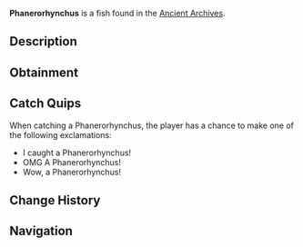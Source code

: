 {{FishInfobox
|image          = Phanerorhynchus.png
|rarity         = Rare
|sea            = First Sea
|location       = [[Ancient Archives]]
|sublocation    = 
|sources        = Fishing Rod
|radar_location = 
|xp             = 90
|weather        = 
|time           = Night
|season         = 
|bait           = Deep Coral
|base_weight    = 140
|base_value     = 450
|weight_range   = 80
|base_chance    = 3
|base_resil     = 40
}}
'''Phanerorhynchus''' is a {{Rarity|Rare}} fish found in the [[Ancient Archives]].

== Description ==
{{Description|Phanerorhynchus is an extinct, predatory fish from the Late Devonian period. Known for its elongated body and sharp, backward-curving teeth, it was a formidable predator in ancient aquatic ecosystems.|Bestiary Entry}}

== Obtainment ==
{{Description|Found in the dark waters of the Archives...|Bestiary Hint}}
{{Fish Availability|
Ancient Archives
|top_rods      = 
Leviathan's Fang Rod\82298.4\122349.25;
Trident Rod\80247.44\120014.56;
Free Spirit Rod\77264.12\115552.85;
Azure Of Lagoon\62869.29\94354.89;
No-Life Rod\60295.51\89499.22;
Great Rod of Oscar\58392.73\85161.6;
Resourceful Rod\46504.55\68863.61;
Destiny Rod\52584.13\77796.47;
Ethereal Prism Rod\58163.69\85203.4;
Seraphic Rod\58028\85238.38;
Astralhook Rod\58003.69\84944.76;
Challenger's Rod\57029.58\84002.62;
Rod Of The Forgotten Fang\55606.77\82304.89;
Blazebringer Rod\53894.52\80210.09;
Rod Of The Exalted One\51555.33\76907.82;
Zeus Rod\50860.79\75695.05;
Verdant Shear Rod\50740.42\75646.61;
Rod Of The Depths\50480.49\74820.71;
Depthseeker Rod\47310.8\71554.06;
Volcanic Rod\46170.75\69662.33;
Avalanche Rod\45505.93\68832.79;
Steady Rod\15962.55\25437.31
|recommended   = Trident Rod
}}

== Catch Quips ==
When catching a Phanerorhynchus, the player has a chance to make one of the following exclamations:
* I caught a Phanerorhynchus!
* OMG A Phanerorhynchus!
* Wow, a Phanerorhynchus!

== Change History ==
{{Change History|{{subst:Current Version}}}}

== Navigation ==
{{Fish Navbox|Ancient Archives}}